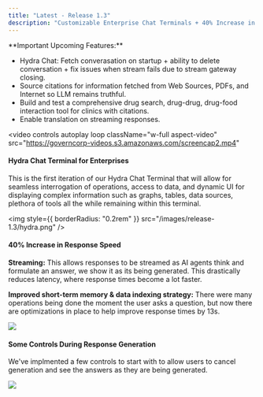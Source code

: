 ```yaml
---
title: "Latest - Release 1.3"
description: "Customizable Enterprise Chat Terminals + 40% Increase in Response Speed + Streaming Responses"
---
```


<Tip>
**Important Upcoming Features:**

- Hydra Chat: Fetch converasation on startup + ability to delete conversation + fix issues when stream fails due to stream gateway closing.
- Source citations for information fetched from Web Sources, PDFs, and Internet so LLM remains truthful.
- Build and test a comprehensive drug search, drug-drug, drug-food interaction tool for clinics with citations.
- Enable translation on streaming responses.
</Tip>

<video
  controls
  autoplay
  loop
  className="w-full aspect-video"
  src="https://governcorp-videos.s3.amazonaws.com/screencap2.mp4"
></video>

#### Hydra Chat Terminal for Enterprises

This is the first iteration of our Hydra Chat Terminal that will allow for seamless interrogation of operations, access to data, and dynamic UI for displaying complex information such as graphs, tables, data sources, plethora of tools all the while remaining within this terminal.

<Frame>

  <img
    style={{ borderRadius: "0.2rem" }}
    src="/images/release-1.3/hydra.png"
  />
 
</Frame>

#### 40% Increase in Response Speed

**Streaming:** This allows responses to be streamed as AI agents think and formulate an answer, we show it as its being generated. This drastically reduces latency, where response times become a lot faster.

**Improved short-term memory & data indexing strategy:** There were many operations being done the moment the user asks a question, but now there are optimizations in place to help improve response times by 13s.

<Frame>
  <img
    style={{ borderRadius: "0.2rem" }}
    src="/images/release-1.3/question.png"
  />
</Frame>


#### Some Controls During Response Generation
We've implmented a few controls to start with to allow users to cancel generation and see the answers as they are being generated.

<Frame>
  <img
    style={{ borderRadius: "0.2rem" }}
    src="/images/release-1.3/loading.png"
  />
</Frame>